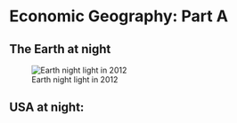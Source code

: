 # Economic Geography: Part A

## The Earth at night

![Earth night light in 2012](figures/night_light_2012.jpg){fig-align="center"}

## USA at night:
